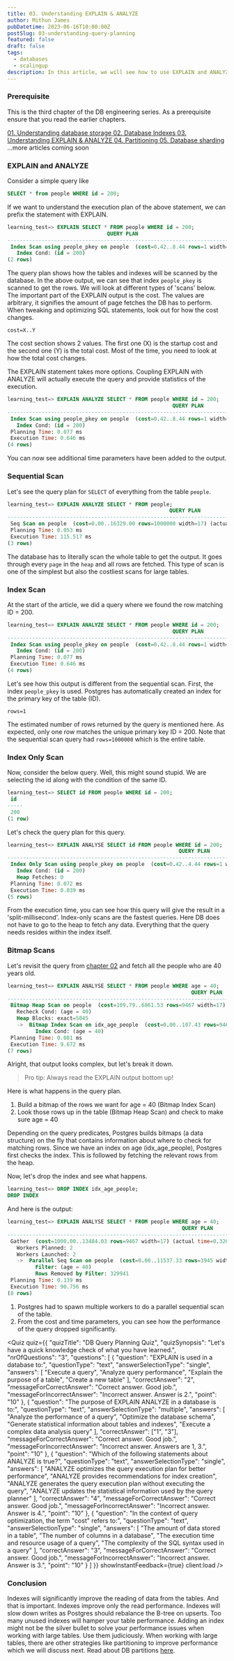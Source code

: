 ```yaml
---
title: 03. Understanding EXPLAIN & ANALYZE
author: Mithun James
pubDatetime: 2023-06-16T10:00:00Z
postSlug: 03-understanding-query-planning
featured: false
draft: false
tags:
  - databases
  - scalingup
description: In this article, we will see how to use EXPLAIN and ANALYZE and different types of scans done by PostgreSQL.
---
```



### Prerequisite

This is the third chapter of the DB engineering series.
As a prerequisite ensure that you read the earlier chapters.

<a href="/posts/01-understanding-database-storage">
  01. Understanding database storage
</a>
<a href="https://theoutlier.dev/blog/02-database-indexes" target="_blank">
  02. Database Indexes
</a>
<a href="#">
  03. Understanding EXPLAIN & ANALYZE
</a>
<a href="https://theoutlier.dev/blog/04-database-partitions" target="_blank">
  04. Partitioning
</a>
<a href="/posts/05-database-sharding">
  05. Database sharding
</a>
...more articles coming soon

### EXPLAIN and ANALYZE

Consider a simple query like

```sql
SELECT * from people WHERE id = 200;
```

If we want to understand the execution plan of the above statement, we can prefix the statement with EXPLAIN.

```sql
learning_test=> EXPLAIN SELECT * FROM people WHERE id = 200;
                                QUERY PLAN
---------------------------------------------------------------------------
 Index Scan using people_pkey on people  (cost=0.42..8.44 rows=1 width=17)
   Index Cond: (id = 200)
(2 rows)
```

The query plan shows how the tables and indexes will be scanned by the database.
In the above output, we can see that index `people_pkey` is scanned to get the rows.
We will look at different types of 'scans' below.
The important part of the EXPLAIN output is the cost.
The values are arbitrary, it signifies the amount of page fetches the DB has to perform.
When tweaking and optimizing SQL statements, look out for how the cost changes.

`cost=X..Y`

The cost section shows 2 values. The first one (X) is the startup cost and the second one (Y) is the total cost.
Most of the time, you need to look at how the total cost changes.

The EXPLAIN statement takes more options.
Coupling EXPLAIN with ANALYZE will actually execute the query and provide statistics of the execution.

```sql
learning_test=> EXPLAIN ANALYZE SELECT * FROM people WHERE id = 200;
                                                     QUERY PLAN
---------------------------------------------------------------------------------------------------------------------
 Index Scan using people_pkey on people  (cost=0.42..8.44 rows=1 width=17) (actual time=0.616..0.620 rows=1 loops=1)
   Index Cond: (id = 200)
 Planning Time: 0.077 ms
 Execution Time: 0.646 ms
(4 rows)
```

You can now see additional time parameters have been added to the output.

### Sequential Scan

Let's see the query plan for `SELECT` of everything from the table `people`.

```sql
learning_test=> EXPLAIN ANALYZE SELECT * FROM people;
                                                    QUERY PLAN
------------------------------------------------------------------------------------------------------------------
 Seq Scan on people  (cost=0.00..16329.00 rows=1000000 width=17) (actual time=0.009..74.236 rows=1000000 loops=1)
 Planning Time: 0.053 ms
 Execution Time: 115.517 ms
(3 rows)
```

The database has to literally scan the whole table to get the output.
It goes through every `page` in the `heap` and all rows are fetched.
This type of scan is one of the simplest but also the costliest scans for large tables.

### Index Scan

At the start of the article, we did a query where we found the row matching ID = 200.

```sql
learning_test=> EXPLAIN ANALYZE SELECT * FROM people WHERE id = 200;
                                                     QUERY PLAN
---------------------------------------------------------------------------------------------------------------------
 Index Scan using people_pkey on people  (cost=0.42..8.44 rows=1 width=17) (actual time=0.616..0.620 rows=1 loops=1)
   Index Cond: (id = 200)
 Planning Time: 0.077 ms
 Execution Time: 0.646 ms
(4 rows)
```

Let's see how this output is different from the sequential scan.
First, the index `people_pkey` is used. Postgres has automatically created an index for the primary key of the table (ID).

`rows=1`

The estimated number of rows returned by the query is mentioned here.
As expected, only one row matches the unique primary key ID = 200.
Note that the sequential scan query had `rows=1000000` which is the entire table.

### Index Only Scan

Now, consider the below query.
Well, this might sound stupid. We are selecting the id along with the condition of the same ID.

```sql
learning_test=> SELECT id FROM people WHERE id = 200;
 id
-----
 200
(1 row)
```

Let's check the query plan for this query.

```sql
learning_test=> EXPLAIN ANALYSE SELECT id FROM people WHERE id = 200;
                                                       QUERY PLAN
-------------------------------------------------------------------------------------------------------------------------
 Index Only Scan using people_pkey on people  (cost=0.42..4.44 rows=1 width=4) (actual time=0.022..0.023 rows=1 loops=1)
   Index Cond: (id = 200)
   Heap Fetches: 0
 Planning Time: 0.072 ms
 Execution Time: 0.039 ms
(5 rows)
```

From the execution time, you can see how this query will give the result in a 'split-millisecond'.
Index-only scans are the fastest queries.
Here DB does not have to go to the heap to fetch any data.
Everything that the query needs resides within the index itself.

### Bitmap Scans

Let's revisit the query from [chapter 02](#) and fetch all the people who are 40 years old.

```sql
learning_test=> EXPLAIN ANALYSE SELECT * FROM people WHERE age = 40;
                                                           QUERY PLAN
--------------------------------------------------------------------------------------------------------------------------------
 Bitmap Heap Scan on people  (cost=109.79..6861.53 rows=9467 width=17) (actual time=1.633..9.113 rows=10176 loops=1)
   Recheck Cond: (age = 40)
   Heap Blocks: exact=5045
   ->  Bitmap Index Scan on idx_age_people  (cost=0.00..107.43 rows=9467 width=0) (actual time=0.931..0.931 rows=10176 loops=1)
         Index Cond: (age = 40)
 Planning Time: 0.081 ms
 Execution Time: 9.672 ms
(7 rows)
```

Alright, that output looks complex, but let's break it down.

> Pro tip: Always read the EXPLAIN output bottom up!

Here is what happens in the query plan.

1. Build a bitmap of the rows we want for age = 40 (Bitmap Index Scan)
2. Look those rows up in the table (Bitmap Heap Scan) and check to make sure age = 40

Depending on the query predicates, Postgres builds bitmaps (a data structure) on the fly that contains information about where to check for matching rows.
Since we have an index on age (idx_age_people), Postgres first checks the index.
This is followed by fetching the relevant rows from the heap.

Now, let's drop the index and see what happens.

```sql
learning_test=> DROP INDEX idx_age_people;
DROP INDEX
```

And here is the output:

```sql
learning_test=> EXPLAIN ANALYSE SELECT * FROM people WHERE age = 40;
                                                        QUERY PLAN
---------------------------------------------------------------------------------------------------------------------------
 Gather  (cost=1000.00..13484.03 rows=9467 width=17) (actual time=0.326..90.243 rows=10176 loops=1)
   Workers Planned: 2
   Workers Launched: 2
   ->  Parallel Seq Scan on people  (cost=0.00..11537.33 rows=3945 width=17) (actual time=0.030..70.117 rows=3392 loops=3)
         Filter: (age = 40)
         Rows Removed by Filter: 329941
 Planning Time: 0.139 ms
 Execution Time: 90.756 ms
(8 rows)
```

1. Postgres had to spawn multiple workers to do a parallel sequential scan of the table.
2. From the cost and time parameters, you can see how the performance of the query dropped significantly.

<Quiz
  quiz={{
  "quizTitle": "DB Query Planning Quiz",
  "quizSynopsis": "Let's have a quick knowledge check of what you have learned.",
  "nrOfQuestions": "3",
  "questions": [
    {
      "question": "EXPLAIN is used in a database to:",
      "questionType": "text",
      "answerSelectionType": "single",
      "answers": [
        "Execute a query",
        "Analyze query performance",
        "Explain the purpose of a table",
        "Create a new table"
      ],
      "correctAnswer": "2",
      "messageForCorrectAnswer": "Correct answer. Good job.",
      "messageForIncorrectAnswer": "Incorrect answer. Answer is 2.",
      "point": "10"
    },
    {
      "question": "The purpose of EXPLAIN ANALYZE in a database is to:",
      "questionType": "text",
      "answerSelectionType": "multiple",
      "answers": [
        "Analyze the performance of a query",
        "Optimize the database schema",
        "Generate statistical information about tables and indexes",
        "Execute a complex data analysis query"
      ],
      "correctAnswer": ["1", "3"],
      "messageForCorrectAnswer": "Correct answer. Good job.",
      "messageForIncorrectAnswer": "Incorrect answer. Answers are 1, 3.",
      "point": "10"
    },
    {
      "question": "Which of the following statements about ANALYZE is true?",
      "questionType": "text",
      "answerSelectionType": "single",
      "answers": [
        "ANALYZE optimizes the query execution plan for better performance",
        "ANALYZE provides recommendations for index creation",
        "ANALYZE generates the query execution plan without executing the query",
        "ANALYZE updates the statistical information used by the query planner"
      ],
      "correctAnswer": "4",
      "messageForCorrectAnswer": "Correct answer. Good job.",
      "messageForIncorrectAnswer": "Incorrect answer. Answer is 4.",
      "point": "10"
    },
    {
      "question": "In the context of query optimization, the term \"cost\" refers to:",
      "questionType": "text",
      "answerSelectionType": "single",
      "answers": [
        "The amount of data stored in a table",
        "The number of columns in a database",
        "The execution time and resource usage of a query",
        "The complexity of the SQL syntax used in a query"
      ],
      "correctAnswer": "3",
      "messageForCorrectAnswer": "Correct answer. Good job.",
      "messageForIncorrectAnswer": "Incorrect answer. Answer is 3.",
      "point": "10"
    }
  ]
}} showInstantFeedback={true} client:load />

### Conclusion

Indexes will significantly improve the reading of data from the tables.
And that is important. Indexes improve only the read performance.
Indexes will slow down writes as Postgres should rebalance the B-tree on upserts.
Too many unused indexes will hamper your table performance.
Adding an index might not be the silver bullet to solve your performance issues when working with large tables.
Use them judiciously. When working with large tables, there are other strategies like partitioning to improve performance which we will discuss next.
Read about DB partitions <a href="https://theoutlier.dev/blog/04-database-partitions" target="_blank">here</a>.
